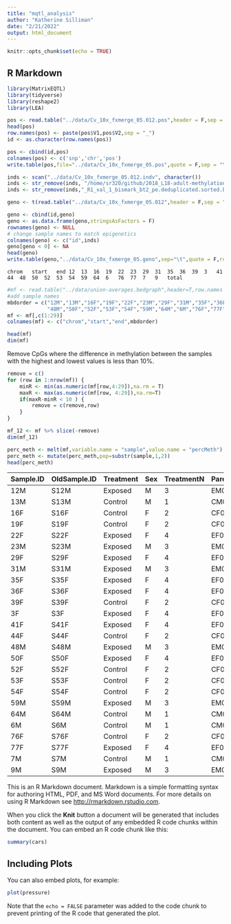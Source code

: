 ```yaml
---
title: "mqtl_analysis"
author: "Katherine Silliman"
date: "2/21/2022"
output: html_document
---
```


```r
knitr::opts_chunk$set(echo = TRUE)
```

## R Markdown

```r
library(MatrixEQTL)
library(tidyverse)
library(reshape2)
library(LEA)
```

```r
pos <- read.table("../data/Cv_10x_fxmerge_05.012.pos",header = F,sep = "\t",stringsAsFactors = F)
head(pos)
row.names(pos) <- paste(pos$V1,pos$V2,sep = "_")
id <- as.character(row.names(pos))

pos <- cbind(id,pos)
colnames(pos) <- c('snp','chr','pos')
write.table(pos,file="../data/Cv_10x_fxmerge_05.pos",quote = F,sep = "\t",)

inds <- scan("../data/Cv_10x_fxmerge_05.012.indv", character())
inds <- str_remove(inds, "/home/sr320/github/2018_L18-adult-methylation/bg_data/")
inds <- str_remove(inds,"_R1_val_1_bismark_bt2_pe.deduplicated.sorted.bam")

geno <- t(read.table("../data/Cv_10x_fxmerge_05.012",header = F,sep = "\t",stringsAsFactors = F,row.names = 1))

geno <- cbind(id,geno)
geno <- as.data.frame(geno,stringsAsFactors = F)
rownames(geno) <- NULL
# change sample names to match epigenetics
colnames(geno) <- c("id",inds)
geno[geno < 0] <- NA
head(geno)
write.table(geno,"../data/Cv_10x_fxmerge_05.geno",sep="\t",quote = F,row.names = F)
```

	chrom	start	end	12	13	16	19	22	23	29	31	35	36	39	3	41	44	48	50	52	53	54	59	64	6	76	77	7	9	total

```r
#mf <- read.table("../data/union-averages.bedgraph",header=T,row.names = 1,stringsAsFactors = F)
#add sample names
mbdorder = c("12M","13M","16F","19F","22F","23M","29F","31M","35F","36F","39F","3F","41F","44F",
             "48M","50F","52F","53F","54F","59M","64M","6M","76F","77F","7M","9M")
mf <- mf[,c(1:29)]
colnames(mf) <- c("chrom","start","end",mbdorder)

head(mf)
dim(mf)

```

Remove CpGs where the difference in methylation between the samples with the highest and lowest values is less than 10%.
```r
remove = c()
for (row in 1:nrow(mf)) {
    minR <- min(as.numeric(mf[row,4:29]),na.rm = T)
    maxR <- max(as.numeric(mf[row, 4:29]),na.rm=T)
    if(maxR-minR < 10 ) {
        remove = c(remove,row)
    }
}
```
```r
mf_12 <- mf %>% slice(-remove)
dim(mf_12)
```

```r
perc_meth <- melt(mf,variable.name = "sample",value.name = "percMeth")
perc_meth <- mutate(perc_meth,pop=substr(sample,1,2))
head(perc_meth)
```


|Sample.ID|OldSample.ID|Treatment|Sex|TreatmentN|Parent.ID|
|---------|------------|---------|---|----------|---------|
|12M      |S12M        |Exposed  |M  |3         |EM05     |
|13M      |S13M        |Control  |M  |1         |CM04     |
|16F      |S16F        |Control  |F  |2         |CF05     |
|19F      |S19F        |Control  |F  |2         |CF08     |
|22F      |S22F        |Exposed  |F  |4         |EF02     |
|23M      |S23M        |Exposed  |M  |3         |EM04     |
|29F      |S29F        |Exposed  |F  |4         |EF07     |
|31M      |S31M        |Exposed  |M  |3         |EM06     |
|35F      |S35F        |Exposed  |F  |4         |EF08     |
|36F      |S36F        |Exposed  |F  |4         |EF05     |
|39F      |S39F        |Control  |F  |2         |CF06     |
|3F       |S3F         |Exposed  |F  |4         |EF06     |
|41F      |S41F        |Exposed  |F  |4         |EF03     |
|44F      |S44F        |Control  |F  |2         |CF03     |
|48M      |S48M        |Exposed  |M  |3         |EM03     |
|50F      |S50F        |Exposed  |F  |4         |EF01     |
|52F      |S52F        |Control  |F  |2         |CF07     |
|53F      |S53F        |Control  |F  |2         |CF02     |
|54F      |S54F        |Control  |F  |2         |CF01     |
|59M      |S59M        |Exposed  |M  |3         |EM01     |
|64M      |S64M        |Control  |M  |1         |CM05     |
|6M       |S6M         |Control  |M  |1         |CM02     |
|76F      |S76F        |Control  |F  |2         |CF04     |
|77F      |S77F        |Exposed  |F  |4         |EF04     |
|7M       |S7M         |Control  |M  |1         |CM01     |
|9M       |S9M         |Exposed  |M  |3         |EM02     |

This is an R Markdown document. Markdown is a simple formatting syntax for authoring HTML, PDF, and MS Word documents. For more details on using R Markdown see <http://rmarkdown.rstudio.com>.

When you click the **Knit** button a document will be generated that includes both content as well as the output of any embedded R code chunks within the document. You can embed an R code chunk like this:

```r
summary(cars)
```

## Including Plots

You can also embed plots, for example:

```r
plot(pressure)
```

Note that the `echo = FALSE` parameter was added to the code chunk to prevent printing of the R code that generated the plot.
